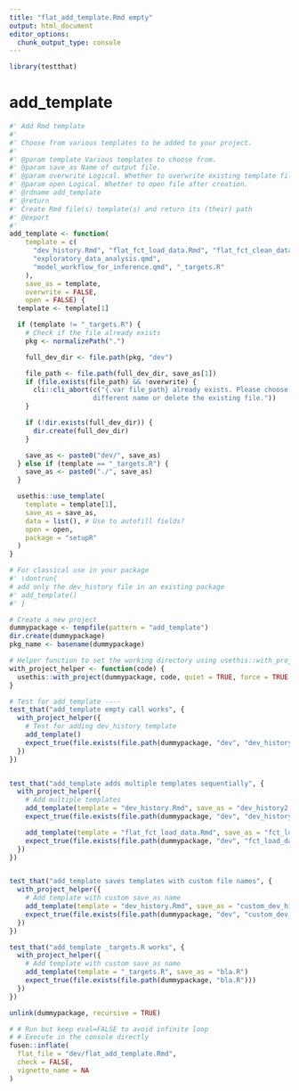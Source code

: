 ```yaml
---
title: "flat_add_template.Rmd empty"
output: html_document
editor_options: 
  chunk_output_type: console
---
```


```r
library(testthat)
```

# add_template

```r
#' Add Rmd template
#'
#' Choose from various templates to be added to your project.
#'
#' @param template Various templates to choose from.
#' @param save_as Name of output file.
#' @param overwrite Logical. Whether to overwrite existing template file.
#' @param open Logical. Whether to open file after creation.
#' @rdname add_template
#' @return
#' Create Rmd file(s) template(s) and return its (their) path
#' @export
#'
add_template <- function(
    template = c(
      "dev_history.Rmd", "flat_fct_load_data.Rmd", "flat_fct_clean_data.Rmd",
      "exploratory_data_analysis.qmd",
      "model_workflow_for_inference.qmd", "_targets.R"
    ),
    save_as = template,
    overwrite = FALSE,
    open = FALSE) {
  template <- template[1]

  if (template != "_targets.R") {
    # Check if the file already exists
    pkg <- normalizePath(".")

    full_dev_dir <- file.path(pkg, "dev")

    file_path <- file.path(full_dev_dir, save_as[1])
    if (file.exists(file_path) && !overwrite) {
      cli::cli_abort(c("{.var file_path} already exists. Please choose a
                     different name or delete the existing file."))
    }

    if (!dir.exists(full_dev_dir)) {
      dir.create(full_dev_dir)
    }

    save_as <- paste0("dev/", save_as)
  } else if (template == "_targets.R") {
    save_as <- paste0("./", save_as)
  }

  usethis::use_template(
    template = template[1],
    save_as = save_as,
    data = list(), # Use to autofill fields?
    open = open,
    package = "setupR"
  )
}
```


```r
# For classical use in your package
#' \dontrun{
# add only the dev_history file in an existing package
#' add_template()
#' }
```

```r
# Create a new project
dummypackage <- tempfile(pattern = "add_template")
dir.create(dummypackage)
pkg_name <- basename(dummypackage)

# Helper function to set the working directory using usethis::with_project
with_project_helper <- function(code) {
  usethis::with_project(dummypackage, code, quiet = TRUE, force = TRUE, setwd = TRUE)
}

# Test for add_template ----
test_that("add_template empty call works", {
  with_project_helper({
    # Test for adding dev_history template
    add_template()
    expect_true(file.exists(file.path(dummypackage, "dev", "dev_history.Rmd")))
  })
})


test_that("add_template adds multiple templates sequentially", {
  with_project_helper({
    # Add multiple templates
    add_template(template = "dev_history.Rmd", save_as = "dev_history2.Rmd")
    expect_true(file.exists(file.path(dummypackage, "dev", "dev_history.Rmd")))

    add_template(template = "flat_fct_load_data.Rmd", save_as = "fct_load_data.Rmd")
    expect_true(file.exists(file.path(dummypackage, "dev", "fct_load_data.Rmd")))
  })
})


test_that("add_template saves templates with custom file names", {
  with_project_helper({
    # Add template with custom save_as name
    add_template(template = "dev_history.Rmd", save_as = "custom_dev_history.Rmd")
    expect_true(file.exists(file.path(dummypackage, "dev", "custom_dev_history.Rmd")))
  })
})

test_that("add_template _targets.R works", {
  with_project_helper({
    # Add template with custom save_as name
    add_template(template = "_targets.R", save_as = "bla.R")
    expect_true(file.exists(file.path(dummypackage, "bla.R")))
  })
})

unlink(dummypackage, recursive = TRUE)
```

```r
# # Run but keep eval=FALSE to avoid infinite loop
# # Execute in the console directly
fusen::inflate(
  flat_file = "dev/flat_add_template.Rmd",
  check = FALSE,
  vignette_name = NA
)
```
